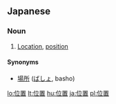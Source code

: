 ==Japanese==
{{ja-kanjitab|位|置}}
{{see|位置する}}

===Noun===
{{ja-noun|k|hira=いち|rom=ichi}}

# [[location|Location]], [[position]]

====Synonyms====
* [[場所]] ([[ばしょ]], basho)

[[lo:位置]]
[[lt:位置]]
[[hu:位置]]
[[ja:位置]]
[[pl:位置]]